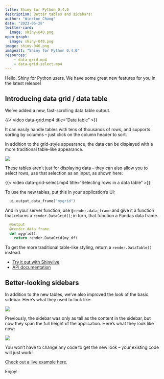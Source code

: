 ```yaml
---
title: Shiny for Python 0.4.0
description: Better tables and sidebars!
author: "Winston Chang"
date: "2023-06-28"
twitter-card:
  image: shiny-040.png
open-graph:
  image: shiny-040.png
image: shiny-040.png
imagealt: "Shiny for Python 0.4.0"
resources:
    - data-grid.mp4
    - data-grid-select.mp4
---
```



Hello, Shiny for Python users. We have some great new features for you in the latest release!

## Introducing data grid / data table

We've added a new, fast-scrolling data table output.

{{< video data-grid.mp4
    title="Data table"
>}}

It can easily handle tables with tens of thousands of rows, and supports sorting by columns -- just click on the column header to sort.

In addition to the grid-style appearance, the data can be displayed with a more traditional table-like appearance.

![](data-table.png){fig-alt="Data table with more traditional appearance"}


These tables aren't just for displaying data -- they can also allow you to select rows, use that selection as an input, as shown here:

{{< video data-grid-select.mp4
    title="Selecting rows in a data table"
>}}

To use the new tables, put this in your application's UI:

```python
  ui.output_data_frame("mygrid")
```

And in your server function, use `@render.data_frame` and give it a function that returns a `render.DataGrid()`; in turn, that function a Pandas data frame.

```python
  @output
  @render.data_frame
  def mygrid():
    return render.DataGrid(my_df)
```

To get the more traditional table-like styling, return a `render.DataTable()` instead.

- [Try it out with Shinylive](https://shinylive.io/py/examples/#data-frame-grid)
- [API documentation](https://shiny.posit.co/py/api/render.data_frame.html)



## Better-looking sidebars

In addition to the new tables, we've also improved the look of the basic sidebar. Here's what they used to look like:

![](sidebar-old.png){fig-alt="App with old sidebar"}


Previously, the sidebar was only as tall as the content in the sidebar, but now they span the full height of the application. Here's what they look like now:

![](sidebar-new.png){fig-alt="App with new sidebar"}


You won't have to change any code to get the new look -- your existing code will just work!

[Check out a live example here.](https://shinylive.io/py/examples/#cpu-info)

Enjoy!
